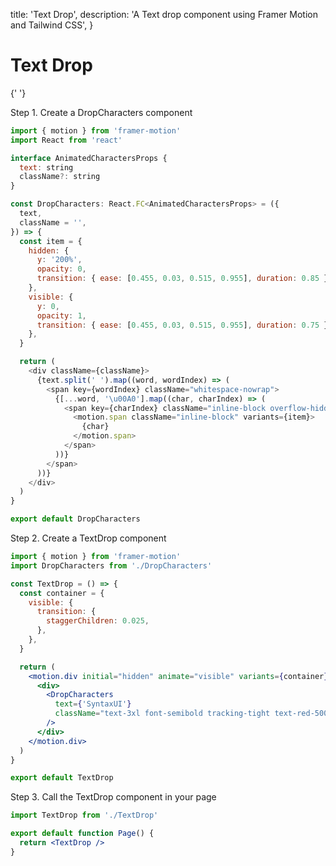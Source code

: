 
  title: 'Text Drop',
  description: 'A Text drop component using Framer Motion and Tailwind CSS',
}

<BackButton href="/components/text" />

# Text Drop

<div className="my-4"></div>{' '}

<Preview>
  <TextDrop />
</Preview>

Step 1. Create a DropCharacters component

<CodeGroup title="DropCharacters.tsx">

```js {{ title: 'React' }}
import { motion } from 'framer-motion'
import React from 'react'

interface AnimatedCharactersProps {
  text: string
  className?: string
}

const DropCharacters: React.FC<AnimatedCharactersProps> = ({
  text,
  className = '',
}) => {
  const item = {
    hidden: {
      y: '200%',
      opacity: 0,
      transition: { ease: [0.455, 0.03, 0.515, 0.955], duration: 0.85 },
    },
    visible: {
      y: 0,
      opacity: 1,
      transition: { ease: [0.455, 0.03, 0.515, 0.955], duration: 0.75 },
    },
  }

  return (
    <div className={className}>
      {text.split(' ').map((word, wordIndex) => (
        <span key={wordIndex} className="whitespace-nowrap">
          {[...word, '\u00A0'].map((char, charIndex) => (
            <span key={charIndex} className="inline-block overflow-hidden">
              <motion.span className="inline-block" variants={item}>
                {char}
              </motion.span>
            </span>
          ))}
        </span>
      ))}
    </div>
  )
}

export default DropCharacters
```

</CodeGroup>

Step 2. Create a TextDrop component

<CodeGroup title="TextDrop.tsx">

```jsx
import { motion } from 'framer-motion'
import DropCharacters from './DropCharacters'

const TextDrop = () => {
  const container = {
    visible: {
      transition: {
        staggerChildren: 0.025,
      },
    },
  }

  return (
    <motion.div initial="hidden" animate="visible" variants={container}>
      <div>
        <DropCharacters
          text={'SyntaxUI'}
          className="text-3xl font-semibold tracking-tight text-red-500" // Add your own class names here
        />
      </div>
    </motion.div>
  )
}

export default TextDrop
```

</CodeGroup>

Step 3. Call the TextDrop component in your page

<CodeGroup title="page.tsx">

```jsx
import TextDrop from './TextDrop'

export default function Page() {
  return <TextDrop />
}
```

</CodeGroup>
